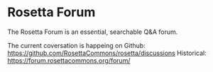 # Rosetta Forum

The Rosetta Forum is an essential, searchable Q&A forum. 

The current coversation is happeing on Github: https://github.com/RosettaCommons/rosetta/discussions
Historical: https://forum.rosettacommons.org/forum/
